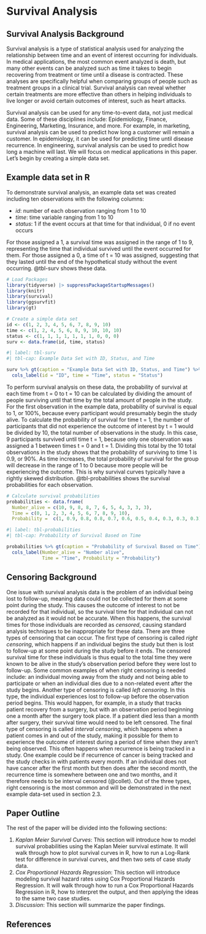 # Survival Analysis

## Survival Analysis Background

Survival analysis is a type of statistical analysis used for analyzing the relationship between time and an event of interest occurring for individuals. In medical applications, the most common event analyzed is death, but many other events can be analyzed such as time it takes to begin recovering from treatment or time until a disease is contracted. These analyses are specifically helpful when comparing groups of people such as treatment groups in a clinical trial. Survival analysis can reveal whether certain treatments are more effective than others in helping individuals to live longer or avoid certain outcomes of interest, such as heart attacks.

Survival analysis can be used for any time-to-event data, not just medical data. Some of these disciplines include: Epidemiology, Finance, Engineering, Marketing, Insurance, and more. For example, in marketing, survival analysis can be used to predict how long a customer will remain a customer. In epidemiology, it can be used for predicting time until disease recurrence. In engineering, survival analysis can be used to predict how long a machine will last. We will focus on medical applications in this paper. Let's begin by creating a simple data set.

## Example data set in R

To demonstrate survival analysis, an example data set was created including ten observations with the following columns:

-   $id$: number of each observation ranging from 1 to 10
-   $time$: time variable ranging from 1 to 10
-   $status$: 1 if the event occurs at that time for that individual, 0 if no event occurs

For those assigned a 1, a survival time was assigned in the range of 1 to 9, representing the time that individual survived until the event occurred for them. For those assigned a 0, a time of t = 10 was assigned, suggesting that they lasted until the end of the hypothetical study without the event occurring. @tbl-surv shows these data.

```r
# Load Packages
library(tidyverse) |> suppressPackageStartupMessages()
library(knitr)
library(survival)
library(ggsurvfit)
library(gt)
```

```r
# Create a simple data set
id <- c(1, 2, 3, 4, 5, 6, 7, 8, 9, 10)
time <- c(1, 2, 4, 5, 6, 8, 9, 10, 10, 10)
status <- c(1, 1, 1, 1, 1, 1, 1, 0, 0, 0)
surv <- data.frame(id, time, status)
```

```r
#| label: tbl-surv
#| tbl-cap: Example Data Set with ID, Status, and Time

surv %>% gt(caption = "Example Data Set with ID, Status, and Time") %>%
  cols_label(id = "ID", time = "Time", status = "Status") 
```

To perform survival analysis on these data, the probability of survival at each time from t = 0 to t = 10 can be calculated by dividing the amount of people surviving until that time by the total amount of people in the study. For the first observation in the example data, probability of survival is equal to 1, or 100%, because every participant would presumably begin the study alive. To calculate the probability of survival for time t = 1, the number of participants that did not experience the outcome of interest by t = 1 would be divided by 10, the total number of observations in the study. In this case, 9 participants survived until time t = 1, because only one observation was assigned a 1 between times t = 0 and t = 1. Dividing this total by the 10 total observations in the study shows that the probability of surviving to time 1 is 0.9, or 90%. As time increases, the total probability of survival for the group will decrease in the range of 1 to 0 because more people will be experiencing the outcome. This is why survival curves typically have a rightly skewed distribution. @tbl-probabilities shows the survival probabilities for each observation.

```r
# Calculate survival probabilities
probabilities <- data.frame(
  Number_alive = c(10, 9, 8, 8, 7, 6, 5, 4, 3, 3, 3),
  Time = c(0, 1, 2, 3, 4, 5, 6, 7, 8, 9, 10),
  Probability =  c(1, 0.9, 0.8, 0.8, 0.7, 0.6, 0.5, 0.4, 0.3, 0.3, 0.3))
```

```r
#| label: tbl-probabilities
#| tbl-cap: Probability of Survival Based on Time

probabilities %>% gt(caption = "Probability of Survival Based on Time") %>%
  cols_label(Number_alive = "Number alive", 
             Time = "Time", Probability = "Probability") 
```

## Censoring Background

One issue with survival analysis data is the problem of an individual being lost to follow-up, meaning data could not be collected for them at some point during the study. This causes the outcome of interest to not be recorded for that individual, so the survival time for that individual can not be analyzed as it would not be accurate. When this happens, the survival times for those individuals are recorded as *censored*, causing standard analysis techniques to be inappropriate for these data. There are three types of censoring that can occur. The first type of censoring is called *right censoring*, which happens if an individual begins the study but then is lost to follow-up at some point during the study before it ends. The censored survival time for these individuals is thus equal to the total time they were known to be alive in the study's observation period before they were lost to follow-up. Some common examples of when right censoring is needed include: an individual moving away from the study and not being able to participate or when an individual dies due to a non-related event after the study begins. Another type of censoring is called *left censoring*. In this type, the individual experiences lost to follow-up before the observation period begins. This would happen, for example, in a study that tracks patient recovery from a surgery, but with an observation period beginning one a month after the surgery took place. If a patient died less than a month after surgery, their survival time would need to be left censored. The final type of censoring is called *interval censoring*, which happens when a patient comes in and out of the study, making it possible for them to experience the outcome of interest during a period of time when they aren't being observed. This often happens when recurrence is being tracked in a study. One example could be if recurrence of cancer is being tracked and the study checks in with patients every month. If an individual does not have cancer after the first month but then does after the second month, the recurrence time is somewhere between one and two months, and it therefore needs to be interval censored (@collet). Out of the three types, right censoring is the most common and will be demonstrated in the next example data-set used in section 2.3.

## Paper Outline

The rest of the paper will be divided into the following sections:

1.  *Kaplan Meier Survival Curves*: This section will introduce how to model survival probabilities using the Kaplan Meier survival estimate. It will walk through how to plot survival curves in R, how to run a Log-Rank test for difference in survival curves, and then two sets of case study data.
2.  *Cox Proportional Hazards Regression*: This section will introduce modeling survival hazard rates using Cox Proportional Hazards Regression. It will walk through how to run a Cox Proportional Hazards Regression in R, how to interpret the output, and then applying the ideas to the same two case studies.
3.  *Discussion*: This section will summarize the paper findings.

## References
